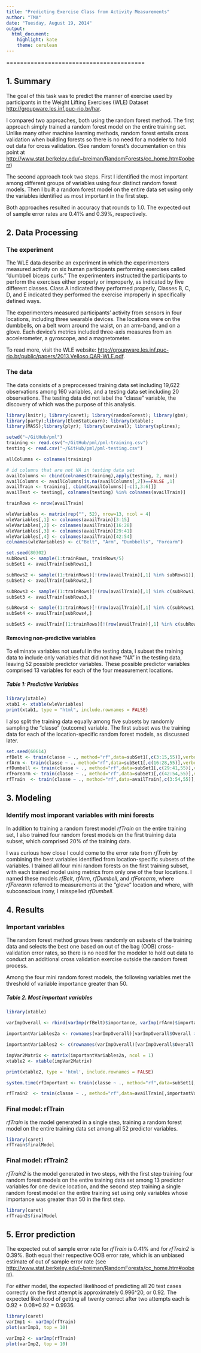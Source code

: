 ```yaml
---
title: "Predicting Exercise Class from Activity Measurements"
author: "TMA"
date: "Tuesday, August 19, 2014"
output:
  html_document:
    highlight: kate
    theme: cerulean
---
```

========================================

## 1. Summary
The goal of this task was to predict the manner of exercise used by participants in the Weight Lifting Exercises (WLE) Dataset <http://groupware.les.inf.puc-rio.br/har>.

I compared two approaches, both using the random forest method. The first approach simply trained a random forest model on the entire training set. Unlike many other machine learning methods, random forest entails cross validation when building forests so there is no need for a modeler to hold out data for cross validation. (See random forest's documentation on this point at <http://www.stat.berkeley.edu/~breiman/RandomForests/cc_home.htm#ooberr>)

The second approach took two steps. First I identified the most important among different groups of variables using four distinct random forest models. Then I built a random forest model on the entire data set using only the variables identified as most important in the first step.

Both approaches resulted in accuracy that rounds to 1.0. The expected out of sample error rates are 0.41% and 0.39%, respectively.


## 2. Data Processing
### The experiment
The WLE data describe an experiment in which the experimenters measured activity on six human participants performing exercises called "dumbbell biceps curls." The experimenters instructed the participants to perform the exercises either properly or improperly, as indicated by five different classes. Class A indicated they performed properly, Classes B, C, D, and E indicated they performed the exercise improperly in specifically defined ways.

The experimenters measured participants' activity from sensors in four locations, including three wearable devices. The locations were on the dumbbells, on a belt worn around the waist, on an arm-band, and on a glove. Each device's metrics included three-axis measures from an accelerometer, a gyroscope, and a magnetometer.

To read more, visit the WLE website: <http://groupware.les.inf.puc-rio.br/public/papers/2013.Velloso.QAR-WLE.pdf>.

### The data
The data consists of a preprocessed training data set including 19,622 observations among 160 variables, and a testing data set including 20 observations. The testing data did not label the "classe" variable, the discovery of which was the purpose of this analysis. 

```r
library(knitr); library(caret); library(randomForest); library(gbm);
library(party);library(ElemStatLearn); library(xtable);
library(MASS);library(plyr); library(survival); library(splines);

setwd("~/GitHub/pml")
training <- read.csv("~/GitHub/pml/pml-training.csv")
testing <- read.csv("~/GitHub/pml/pml-testing.csv")

allColumns <- colnames(training)

# id columns that are not NA in testing data set
availColumns <- cbind(colnames(training),apply(testing, 2, max))
availColumns <- availColumns[is.na(availColumns[,2])==FALSE ,1]
availTrain <- training[, cbind(availColumns)[-c(1,3:6)]]
availTest <- testing[, colnames(testing) %in% colnames(availTrain)]

trainRows <- nrow(availTrain)

wleVariables <- matrix(rep("", 52), nrow=13, ncol = 4)
wleVariables[,1] <- colnames(availTrain)[3:15]
wleVariables[,2] <- colnames(availTrain)[16:28]
wleVariables[,3] <- colnames(availTrain)[29:41]
wleVariables[,4] <- colnames(availTrain)[42:54]
colnames(wleVariables) <- c("Belt", "Arm", "Dumbbells", "Forearm")

set.seed(80302)
subRows1 <- sample(1:trainRows, trainRows/5)
subSet1 <- availTrain[subRows1,]

subRows2 <- sample((1:trainRows)[!(row(availTrain)[,1] %in% subRows1)], (trainRows - length(subRows1))/4)
subSet2 <- availTrain[subRows2,]

subRows3 <- sample((1:trainRows)[!(row(availTrain)[,1] %in% c(subRows1, subRows2))], (trainRows - length(subRows1) - length(subRows2))/3)
subSet3 <- availTrain[subRows3,]

subRows4 <- sample((1:trainRows)[!(row(availTrain)[,1] %in% c(subRows1, subRows2,subRows3))], (trainRows - length(subRows1) - length(subRows2) - length(subRows3))/2)
subSet4 <- availTrain[subRows4,]

subSet5 <- availTrain[(1:trainRows)[!(row(availTrain)[,1] %in% c(subRows1, subRows2,subRows3,subRows4))],]

```

#### Removing non-predictive variables
To eliminate variables not useful in the testing data, I subset the training data to include only variables that did not have "NA" in the testing data, leaving 52 possible predictor variables. These possible predictor variables comprised 13 variables for each of the four measurement locations.

##### Table 1: Predictive Variables
```r
library(xtable)
xtab1 <- xtable(wleVariables)
print(xtab1, type = "html", include.rownames = FALSE)
```

I also split the training data equally among five subsets by randomly sampling the "classe" (outcome) variable. The first subset was the training data for each of the location-specific random forest models, as discussed later.

```r
set.seed(60614)
rfBelt <- train(classe ~ ., method="rf",data=subSet1[,c(3:15,55)],verbose=FALSE)
rfArm <- train(classe ~ ., method="rf",data=subSet1[,c(16:28,55)],verbose=FALSE)
rfDumbell <- train(classe ~ ., method="rf",data=subSet1[,c(29:41,55)],verbose=FALSE)
rfForearm <- train(classe ~ ., method="rf",data=subSet1[,c(42:54,55)],verbose=FALSE)
rfTrain  <- train(classe ~ ., method="rf",data=availTrain[,c(3:54,55)],verbose=FALSE)
```

## 3. Modeling
### Identify most imporant variables with mini forests
In addition to training a random forest model _rfTrain_ on the entire training set, I also trained four random forest models on the first training data subset, which comprised 20% of the training data. 

I was curious how close I could come to the error rate from _rfTrain_ by combining the best variables identified from location-specific subsets of the variables. I trained all four mini random forests on the first training subset, with each trained model using metrics from only one of the four locations. I named these models _rfBelt_, _rfArm_, _rfDumbell_, and _rfForearm_, where _rfForearm_ referred to measurements at the "glove" location and where, with subconscious irony, I misspelled _rfDumbell_.

## 4. Results
### Important variables
The random forest method grows trees randomly on subsets of the training data and selects the best one based on out of the bag (OOB) cross-validation error rates, so there is no need for the modeler to hold out data to conduct an additional cross validation exercise outside the random forest process.

Among the four mini random forest models, the following variables met the threshold of variable importance greater than 50.

##### Table 2. Most important variables
```r
library(xtable)

varImpOverall <- rbind(varImp(rfBelt)$importance, varImp(rfArm)$importance, varImp(rfDumbell)$importance, varImp(rfForearm)$importance)

importantVariables2a <- rownames(varImpOverall)[varImpOverall$Overall > 50]

importantVariables2 <- c(rownames(varImpOverall)[varImpOverall$Overall > 50],"classe")

impVar2Matrix <- matrix(importantVariables2a, ncol = 1)
xtable2 <- xtable(impVar2Matrix)

print(xtable2, type = 'html', include.rownames = FALSE)

```

```r

system.time(rfImportant <- train(classe ~ ., method="rf",data=subSet1[,importantVariables2],verbose=FALSE))
```

```r
rfTrain2  <- train(classe ~ ., method="rf",data=availTrain[,importantVariables2],verbose=FALSE)

```

### Final model: rfTrain
_rfTrain_ is the model generated in a single step, training a random forest model on the entire training data set among all 52 predictor variables. 

```r
library(caret)
rfTrain$finalModel

```

### Final model: rfTrain2
_rfTrain2_ is the model generated in two steps, with the first step training four random forest models on the entire training data set among 13 predictor variables for one device location, and the second step training a single random forest model on the entire training set using only variables whose importance was greater than 50 in the first step. 

```r
library(caret)
rfTrain2$finalModel

```

## 5. Error prediction
The expected out of sample error rate for _rfTrain_ is 0.41% and for _rfTrain2_ is 0.39%. Both equal their respective OOB error rate, which is an unbiased estimate of out of sample error rate (see <http://www.stat.berkeley.edu/~breiman/RandomForests/cc_home.htm#ooberr>).

For either model, the expected likelihood of predicting all 20 test cases correctly on the first attempt is approximately 0.996^20, or 0.92. The expected likelihood of getting all twenty correct after two attempts each is 0.92 + 0.08*0.92 = 0.9936.

```r
library(caret)
varImp1 <- varImp(rfTrain)
plot(varImp1, top = 10)

varImp2 <- varImp(rfTrain)
plot(varImp2, top = 10)

```
